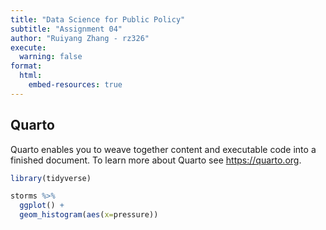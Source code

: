 ```yaml
---
title: "Data Science for Public Policy"
subtitle: "Assignment 04"
author: "Ruiyang Zhang - rz326"
execute:
  warning: false
format:
  html:
    embed-resources: true
---
```


## Quarto

Quarto enables you to weave together content and executable code into a finished document. To learn more about Quarto see <https://quarto.org>.



```r
library(tidyverse)
```



```r
storms %>% 
  ggplot() +
  geom_histogram(aes(x=pressure))
```


